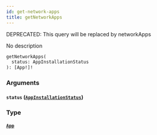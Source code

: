 ```yaml
---
id: get-network-apps
title: getNetworkApps
---
```


<span class="badge badge--warning">DEPRECATED: This query will be replaced by networkApps</span>

No description

```graphql
getNetworkApps(
  status: AppInstallationStatus
): [App!]!

```

### Arguments

#### `status` ([`AppInstallationStatus`](/docs/graphql/enums/app-installation-status))

### Type

#### [`App`](/docs/graphql/objects/app)

